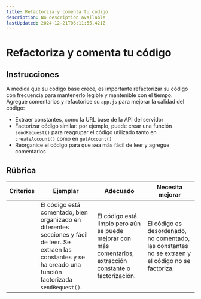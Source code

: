 ```yaml
---
title: Refactoriza y comenta tu código
description: No description available
lastUpdated: 2024-12-21T06:11:55.421Z
---
```


# Refactoriza y comenta tu código

## Instrucciones

A medida que su código base crece, es importante refactorizar su código con frecuencia para mantenerlo legible y mantenible con el tiempo. Agregue comentarios y refactorice su `app.js` para mejorar la calidad del código:

- Extraer constantes, como la URL base de la API del servidor
- Factorizar código similar: por ejemplo, puede crear una función `sendRequest()` para reagrupar el código utilizado tanto en `createAccount()` como en `getAccount()`
- Reorganice el código para que sea más fácil de leer y agregue comentarios

## Rúbrica

| Criterios | Ejemplar | Adecuado | Necesita mejorar |
| -------- |  ------- | --------------------------------------------------  | -------------------------------------------------- |
| | El código está comentado, bien organizado en diferentes secciones y fácil de leer. Se extraen las constantes y se ha creado una función factorizada `sendRequest()`. | El código está limpio pero aún se puede mejorar con más comentarios, extracción constante o factorización. | El código es desordenado, no comentado, las constantes no se extraen y el código no se factoriza. |

